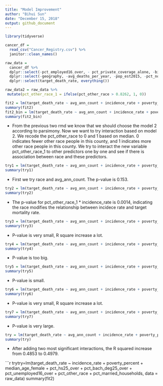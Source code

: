 ```yaml
---
title: "Model Improvement"
author: "Bihui Sun"
date: "December 15, 2018"
output: github_document
---
```


```r
library(tidyverse)

cancer_df =
  read_csv("Cancer_Registry.csv") %>% 
  janitor::clean_names()

raw_data =
  cancer_df %>%
  dplyr::select(-pct_employed16_over, - pct_private_coverage_alone, -binned_inc) %>% 
  dplyr::select(-geography, -avg_deaths_per_year, -pop_est2015, -pct_no_hs18_24 , -pct_hs18_24 , -pct_bach_deg18_24, -pct_some_col18_24, -median_age, -pct_private_coverage, -pct_public_coverage, -pct_public_coverage_alone, -percent_married , -birth_rate) %>% 
  dplyr::select(target_death_rate, everything()) 

raw_data2 = raw_data %>%
 mutate(pct_other_race_1 = ifelse(pct_other_race > 0.8262, 1, 0))

```

```r
fit2 = lm(target_death_rate ~ avg_ann_count + incidence_rate + poverty_percent + median_age_female + pct_hs25_over + pct_bach_deg25_over + pct_unemployed16_over + pct_other_race + pct_married_households, data = raw_data)
summary(fit2)
fit2_bin = lm(target_death_rate ~ avg_ann_count + incidence_rate + poverty_percent + median_age_female + pct_hs25_over + pct_bach_deg25_over + pct_unemployed16_over + pct_other_race_1 + pct_married_households, data = raw_data2)
summary(fit2_bin)
```
* From the previous two rmd we know that we should choose the model 2 according to parsimony. Now we want to try interaction based on model 2. We recode the pct_other_race to 0 and 1 based on median. 0 indicates fewer other race people in this county, and 1 indicates more other race people in this county. We try to interact the new variable pct_other_race_1 to other predictors one by one and see if there is association between race and these predictors.

```r
try1 = lm(target_death_rate ~ avg_ann_count + incidence_rate + poverty_percent + median_age_female + pct_hs25_over + pct_bach_deg25_over + pct_unemployed16_over + pct_married_households + pct_other_race_1 + pct_other_race_1 * avg_ann_count, data = raw_data2)
summary(try1)

```
* First we try race and avg_ann_count. The p-value is 0.153.

```r
try2 = lm(target_death_rate ~ avg_ann_count + incidence_rate + poverty_percent + median_age_female + pct_hs25_over + pct_bach_deg25_over + pct_unemployed16_over + pct_married_households + pct_other_race_1 + pct_other_race_1 * incidence_rate, data = raw_data2)
summary(try2)

```
* The p-value for pct_other_race_1 * incidence_rate is 0.0014, indicating the race modifies the relationship between incidece rate and target mortality rate.

```r
try3 = lm(target_death_rate ~ avg_ann_count + incidence_rate + poverty_percent + median_age_female + pct_hs25_over + pct_bach_deg25_over + pct_unemployed16_over + pct_married_households + pct_other_race_1 + pct_other_race_1 * poverty_percent, data = raw_data2)
summary(try3)

```
* P-value is very small, R square increase a lot.

```r
try4 = lm(target_death_rate ~ avg_ann_count + incidence_rate + poverty_percent + median_age_female + pct_hs25_over + pct_bach_deg25_over + pct_unemployed16_over + pct_married_households + pct_other_race_1 + pct_other_race_1 * pct_hs25_over, data = raw_data2)
summary(try4)
```
* P-value is too big.

```r
try5 = lm(target_death_rate ~ avg_ann_count + incidence_rate + poverty_percent + median_age_female + pct_hs25_over + pct_bach_deg25_over + pct_unemployed16_over + pct_married_households + pct_other_race_1 + pct_other_race_1 * pct_bach_deg25_over, data = raw_data2)
summary(try5)

```
* P-value is small.

```r
try6 = lm(target_death_rate ~ avg_ann_count + incidence_rate + poverty_percent + median_age_female + pct_hs25_over + pct_bach_deg25_over + pct_unemployed16_over + pct_married_households + pct_other_race_1 + pct_other_race_1 * pct_unemployed16_over, data = raw_data2)
summary(try6)

```
* P-value is very small, R square increase a lot.

```r
try7 = lm(target_death_rate ~ avg_ann_count + incidence_rate + poverty_percent + median_age_female + pct_hs25_over + pct_bach_deg25_over + pct_unemployed16_over + pct_married_households + pct_other_race_1 + pct_other_race_1 * pct_married_households, data = raw_data2)
summary(try7)

```
* P-value is very large.

```r
try = lm(target_death_rate ~ avg_ann_count + incidence_rate + poverty_percent + median_age_female + pct_hs25_over + pct_bach_deg25_over + pct_unemployed16_over + pct_married_households + pct_other_race_1 + pct_other_race_1 * pct_married_households + pct_other_race_1 * poverty_percent, data = raw_data2)
summary(try)

```
* After adding two most significant interactions, the R squared increase from 0.4853 to 0.4979. 

```r
trytry=lm(target_death_rate ~ incidence_rate + poverty_percent + median_age_female + pct_hs25_over + pct_bach_deg25_over + pct_unemployed16_over + pct_other_race + pct_married_households, data = raw_data)
summary(fit2)